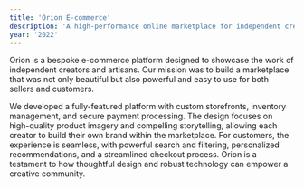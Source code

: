 ```yaml
---
title: 'Orion E-commerce'
description: 'A high-performance online marketplace for independent creators and artisans.'
year: '2022'
---
```


Orion is a bespoke e-commerce platform designed to showcase the work of independent creators and artisans. Our mission was to build a marketplace that was not only beautiful but also powerful and easy to use for both sellers and customers.

We developed a fully-featured platform with custom storefronts, inventory management, and secure payment processing. The design focuses on high-quality product imagery and compelling storytelling, allowing each creator to build their own brand within the marketplace. For customers, the experience is seamless, with powerful search and filtering, personalized recommendations, and a streamlined checkout process. Orion is a testament to how thoughtful design and robust technology can empower a creative community.

